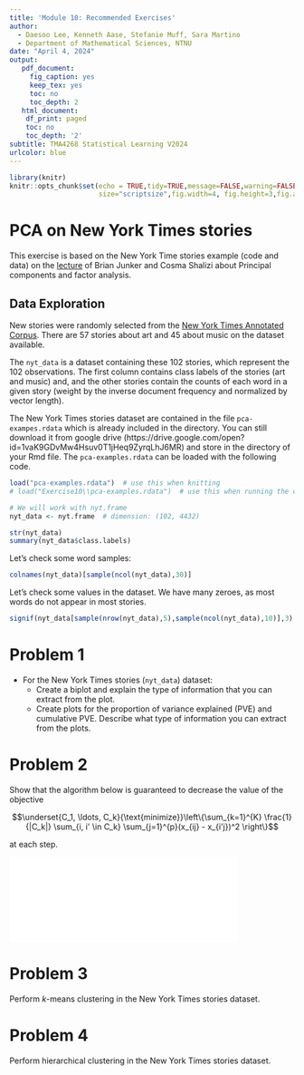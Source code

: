 ```yaml
---
title: 'Module 10: Recommended Exercises'
author:   
  - Daesoo Lee, Kenneth Aase, Stefanie Muff, Sara Martino
  - Department of Mathematical Sciences, NTNU
date: "April 4, 2024"
output:
   pdf_document:
     fig_caption: yes
     keep_tex: yes
     toc: no
     toc_depth: 2
   html_document:
    df_print: paged
    toc: no
    toc_depth: '2'
subtitle: TMA4268 Statistical Learning V2024
urlcolor: blue
---
```


```r
library(knitr)
knitr::opts_chunk$set(echo = TRUE,tidy=TRUE,message=FALSE,warning=FALSE,strip.white=TRUE,prompt=FALSE,
                      size="scriptsize",fig.width=4, fig.height=3,fig.align = "center")

```



# PCA on New York Times stories

This exercise is based on the New York Time stories example (code and data) on the [lecture](http://www.stat.cmu.edu/~cshalizi/490/10/) of Brian Junker and Cosma Shalizi about Principal components and factor analysis.

## Data Exploration

New stories were randomly selected from the [New York Times Annotated Corpus](https://catalog.ldc.upenn.edu/LDC2008T19). There are 57 stories about art and 45 about music on the dataset available. 

The `nyt_data` is a dataset containing these 102 stories, which represent the 102 observations. The first column contains class labels of the stories (art and music) and, and the other stories contain the counts of each word in a given story (weight by the inverse document frequency and normalized by vector length).

The New York Times stories dataset are contained in the file `pca-exampes.rdata` which is already included in the directory. 
You can still download it from google drive (https://drive.google.com/open?id=1vaK9GDvMw4Hsuv0T1jHeq9ZyrqLhJ6MR) and store in the directory of your Rmd file. 
The `pca-examples.rdata` can be loaded with the following code.

```r
load("pca-examples.rdata")  # use this when knitting
# load("Exercise10\\pca-examples.rdata")  # use this when running the code in Rmd

# We will work with nyt.frame
nyt_data <- nyt.frame  # dimension: (102, 4432)
```


```r
str(nyt_data)
summary(nyt_data$class.labels)
```

Let's check some word samples:

```r
colnames(nyt_data)[sample(ncol(nyt_data),30)]
```

Let's check some values in the dataset. We have many zeroes, as most words do not appear in most stories.

```r
signif(nyt_data[sample(nrow(nyt_data),5),sample(ncol(nyt_data),10)],3)
```




# Problem 1



- For the New York Times stories (`nyt_data`) dataset:
    - Create a biplot and explain the type of information that you can extract from the plot.
    - Create plots for the proportion of variance explained (PVE) and cumulative PVE. Describe what type of information you can extract from the plots.
    


# Problem 2

Show that the algorithm below is guaranteed to decrease the value of the objective

$$\underset{C_1, \ldots, C_k}{\text{minimize}}\left\{\sum_{k=1}^{K} \frac{1}{|C_k|} \sum_{i, i' \in C_k} \sum_{j=1}^{p}(x_{ij} - x_{i'j})^2 \right\}$$

at each step. 

\center
![](kmeans_algo.pdf){width='80%'}

\flushleft

# Problem 3

Perform $k$-means clustering in the New York Times stories dataset. 


# Problem 4

Perform hierarchical clustering in the New York Times stories dataset. 


